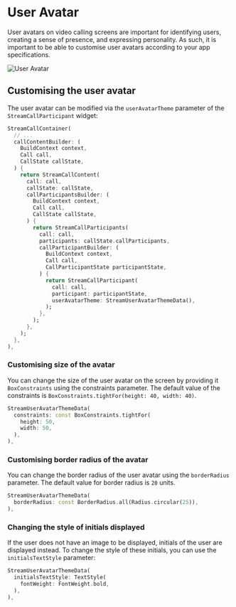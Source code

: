 # User Avatar

User avatars on video calling screens are important for identifying users, creating a sense of presence, and expressing personality.
As such, it is important to be able to customise user avatars according to your app specifications.

![User Avatar](../assets/cookbook/user-avatar.png)

## Customising the user avatar

The user avatar can be modified via the `userAvatarTheme` parameter of the `StreamCallParticipant` widget:

```dart
StreamCallContainer(
  // ...
  callContentBuilder: (
    BuildContext context,
    Call call,
    CallState callState,
  ) {
    return StreamCallContent(
      call: call,
      callState: callState,
      callParticipantsBuilder: (
        BuildContext context,
        Call call,
        CallState callState,
      ) {
        return StreamCallParticipants(
          call: call,
          participants: callState.callParticipants,
          callParticipantBuilder: (
            BuildContext context,
            Call call,
            CallParticipantState participantState,
          ) {
            return StreamCallParticipant(
              call: call,
              participant: participantState,
              userAvatarTheme: StreamUserAvatarThemeData(),
            );
          },
        );
      },
    );
  },
),
```

### Customising size of the avatar

You can change the size of the user avatar on the screen by providing it `BoxConstraints` using the constraints parameter.
The default value of the constraints is `BoxConstraints.tightFor(height: 40, width: 40)`.

```dart
StreamUserAvatarThemeData(
  constraints: const BoxConstraints.tightFor(
    height: 50,
    width: 50,
  ),
),
```

### Customising border radius of the avatar

You can change the border radius of the user avatar using the `borderRadius` parameter.
The default value for border radius is `20` units.

```dart
StreamUserAvatarThemeData(
  borderRadius: const BorderRadius.all(Radius.circular(25)),
),
```

### Changing the style of initials displayed

If the user does not have an image to be displayed, initials of the user are displayed instead.
To change the style of these initials, you can use the `initialsTextStyle` parameter:

```dart
StreamUserAvatarThemeData(
  initialsTextStyle: TextStyle(
    fontWeight: FontWeight.bold,
  ),
),
```
